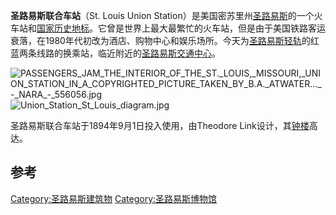 {{Infobox station
  | name=圣路易斯联合车站
  | image=St. Louis Union Station (17577826564).jpg
  | address=密苏里州[[圣路易斯|圣路易斯]]市场街1820号
  | platform=1
  | tracks=2
  | parking=Yes; Paid
  | built =1892-94
  | opened=1892-94
  | rebuilt=1985 
  | ADA=Accessible
  | code=STL
  | nrhp=
 {{Infobox NRHP
  | embed = yes
  | name =圣路易斯联合车站
  | nrhp_type = nhl
  | designated_other1_name= St. Louis Landmark
  | designated_other1_date= 
  | designated_other1_abbr= STLL
  | designated_other1_link= St. Louis Landmark
  | designated_other1_color= #aaccff
  | location= 美国密苏里州[[圣路易斯|圣路易斯]]
  | coordinates = {{coord|38|37|40.9|N|90|12|28.34|W|display=inline,title}}
  | built = 1892-94
  | architect= Theodore Link
  | architecture=罗马复兴 
  | designated_nrhp_type= 1970年12月30日<ref name="nhlsum">{{cite web|url=http://tps.cr.nps.gov/nhl/detail.cfm?ResourceId=1044&ResourceType=Building|title=Union Station|accessdate=2008-06-28|work=National Historic Landmark summary listing|publisher=National Park Service|deadurl=yes|archiveurl=https://web.archive.org/web/20090301032551/http://tps.cr.nps.gov/nhl/detail.cfm?ResourceId=1044&ResourceType=Building|archivedate=2009-03-01}}</ref>
  | added = 1970年6月15日
  | refnum = 70000888<ref name="nris">{{NRISref|2009a}}</ref>
}}
}}
'''圣路易斯联合车站'''（St. Louis Union Station）是美国密苏里州[[圣路易斯|圣路易斯]]的一个火车站和[[国家历史地标|国家历史地标]]。它曾是世界上最大最繁忙的火车站，但是由于美国铁路客运衰落，在1980年代初改为酒店、购物中心和娱乐场所。今天为[[圣路易斯轻轨|圣路易斯轻轨]]的红蓝两条线路的换乘站，临近附近的[[圣路易斯交通中心|圣路易斯交通中心]]。

[[File:PASSENGERS_JAM_THE_INTERIOR_OF_THE_ST._LOUIS,_MISSOURI,_UNION_STATION_IN_A_COPYRIGHTED_PICTURE_TAKEN_BY_B.A._ATWATER..._-_NARA_-_556056.jpg|thumb]]
[[File:Union_Station_St_Louis_diagram.jpg|thumb]]

圣路易斯联合车站于1894年9月1日投入使用，由Theodore Link设计，其[[钟楼|钟楼]]高达{{convert|280|ft|m}}。

==参考==
{{reflist}}

[[Category:圣路易斯建筑物|Category:圣路易斯建筑物]]
[[Category:圣路易斯博物馆|Category:圣路易斯博物馆]]